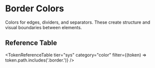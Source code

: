 
<Meta title="Token Reference/Semantic/Colors/Border" />

# Border Colors

Colors for edges, dividers, and separators. These create structure and visual boundaries between elements.

<BorderColors />

## Reference Table

<TokenReferenceTable tier="sys" category="color" filter={(token) => token.path.includes('.border.')} />